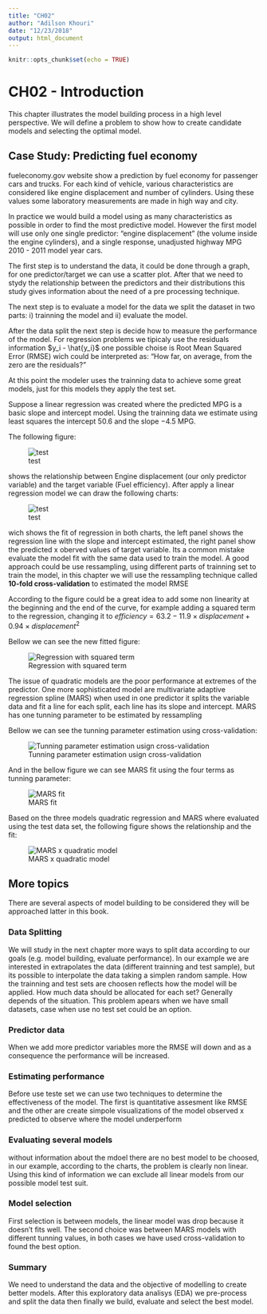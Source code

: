 ```yaml
---
title: "CH02"
author: "Adilson Khouri"
date: "12/23/2018"
output: html_document
---
```


```r
knitr::opts_chunk$set(echo = TRUE)
```

# CH02 - Introduction 
This chapter illustrates the model building process in a high level perspective. We will define a problem to show how to create candidate models and selecting the optimal model.

## Case Study: Predicting fuel economy
fueleconomy.gov website show a prediction by fuel economy for passenger cars and trucks. For each kind of vehicle, various characteristics are considered like engine displacement and number of cylinders. Using these values some laboratory measurements are made in high way and city.

In practice we would build a model using as many characteristics as possible in order to find the most predictive model. However the first model will use only one single predictor: "engine displacement" (the volume inside the engine cylinders), and a single response, unadjusted highway MPG $2010$ - $2011$ model year cars.

The first step is to understand the data, it could be done through a graph, for one predictor/target we can use a scatter plot. After that we need to stydy the relationship between the predictors and their distributions this study gives information about the need of a pre processing technique.

The next step is to evaluate a model for the data we split the dataset in two parts: i) trainning the model and ii) evaluate the model. 

After the data split the next step is decide how to measure the performance of the model. For regression problems we tipicaly use the residuals information $y_i - \hat{y_i}$ one possible choise is Root Mean Squared Error (RMSE) wich could be interpreted as: "How far, on average, from the zero are the residuals?"

At this point the modeler uses the trainning data to achieve some great models, just for this models they apply the test set.

Suppose a linear regression was created where the predicted MPG is a basic slope and intercept model. Using the trainning data we estimate using least squares the intercept $50.6$ and the slope $-4.5$ MPG.

The following figure:

![test](./Ch02Fig01.png)


shows the relationship between Engine displacement (our only predictor variable) and the target variable (Fuel efficiency). After apply a linear regression model we can draw the following charts:

![test](./Ch02Fig02.png)

wich shows the fit of regression in both charts, the left panel shows the regression line with the slope and intercept estimated, the right panel show the predicted x oberved values of target variable. Its a common mistake evaluate the model fit with the same data used to train the model. A good approach could be use ressampling, using different parts of trainning set to train the model, in this chapter we will use the ressampling technique called **10-fold cross-validation** to estimated the model RMSE

According to the figure could be a great idea to add some non linearity at the beginning and the end of the curve, for example adding a squared term to the regression, changing it to  $efficiency = 63.2 - 11.9 \times displacement + 0.94 \times displacement^{2}$

Bellow we can see the new fitted figure:

![Regression with squared term](./Ch02Fig03.png)

The issue of quadratic models are the poor performance at extremes of the predictor. One more sophisticated model are multivariate adaptive regression spline (MARS) when used in one predictor it splits the variable data and fit a line for each split, each line has its slope and intercept. MARS has one tunning parameter to be estimated by ressampling

Bellow we can see the tunning parameter estimation using cross-validation:

![Tunning parameter estimation usign cross-validation](./Ch02Fig04.png)

And in the bellow figure we can see MARS fit using the four terms as tunning parameter:

![MARS fit](./Ch02Fig05.png)

Based on the three models quadratic regression and MARS where evaluated using the test data set, the following figure shows the relationship and the fit:

![MARS x quadratic model](./Ch02Fig06.png)


## More topics
There are several aspects of model building to be considered they will be approached latter in this book.

### Data Splitting
We will study in the next chapter more ways to split data according to our goals (e.g. model building, evaluate performance). In our example we are interested in extrapolates the data (different trainning and test sample), but its possible to interpolate the data taking a simplen random sample. How the trainning and test sets are choosen reflects how the model will be applied. How much data should be allocated  for each set? Generally depends of the situation. This problem apears when we have small datasets, case when use no test set could be an option.

### Predictor data
When we add more predictor variables more the RMSE will down and as a consequence the performance will be increased.

### Estimating performance
Before use teste set we can use two techniques to determine the effectiveness of the model. The first is quantitative assesment like RMSE and the other are create simpole visualizations of the model observed x predicted to observe where the model underperform

### Evaluating several models
without information about the mdoel there are no best model to be choosed, in our example, according to the charts, the problem is clearly non linear. Using this kind of information we can exclude all linear models from our possible model test suit.

### Model selection
First selection is between models, the linear model was drop because it doesn't fits well. The second choice was between MARS models with different tunning values, in both cases we have used cross-validation to found the best option.


### Summary
We need to understand the data and the objective of modelling to create better models. After this exploratory data analisys (EDA) we pre-process and split the data then finally we build, evaluate and select the best model.
